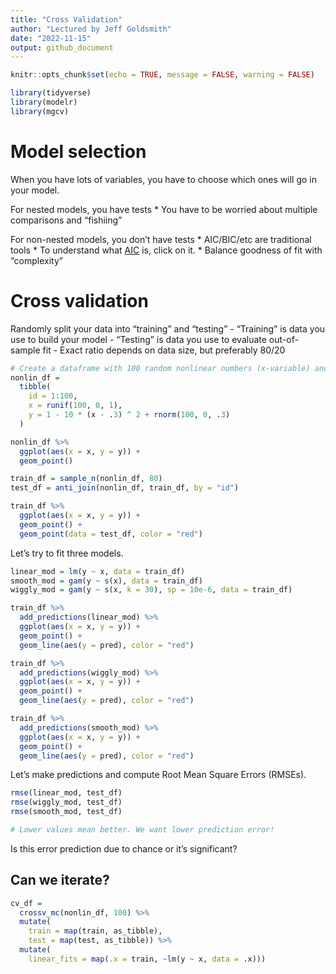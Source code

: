 ```yaml
---
title: "Cross Validation"
author: "Lectured by Jeff Goldsmith"
date: "2022-11-15"
output: github_document
---
```


```r
knitr::opts_chunk$set(echo = TRUE, message = FALSE, warning = FALSE)

library(tidyverse)
library(modelr)
library(mgcv)
```

# Model selection

When you have lots of variables, you have to choose which ones will go in your model.

For nested models, you have tests
* You have to be worried about multiple comparisons and "fishiing"

For non-nested models, you don't have tests
* AIC/BIC/etc are traditional tools 
  * To understand what [AIC](https://www.scribbr.com/statistics/akaike-information-criterion/) is, click on it.
* Balance goodness of fit with "complexity"

# Cross validation

Randomly split your data into "training" and "testing"
- "Training" is data you use to build your model
- "Testing" is data you use to evaluate out-of-sample fit
- Exact ratio depends on data size, but preferably 80/20

```r
# Create a dataframe with 100 random nonlinear numbers (x-variable) and a y-variable that depends on x-variable.
nonlin_df = 
  tibble(
    id = 1:100,
    x = runif(100, 0, 1),
    y = 1 - 10 * (x - .3) ^ 2 + rnorm(100, 0, .3)
  )

nonlin_df %>% 
  ggplot(aes(x = x, y = y)) + 
  geom_point()
```

```r
train_df = sample_n(nonlin_df, 80)
test_df = anti_join(nonlin_df, train_df, by = "id")
```

```r
train_df %>% 
  ggplot(aes(x = x, y = y)) + 
  geom_point() +
  geom_point(data = test_df, color = "red")
```

Let's try to fit three models.

```r
linear_mod = lm(y ~ x, data = train_df)
smooth_mod = gam(y ~ s(x), data = train_df)
wiggly_mod = gam(y ~ s(x, k = 30), sp = 10e-6, data = train_df)
```

```r
train_df %>% 
  add_predictions(linear_mod) %>% 
  ggplot(aes(x = x, y = y)) +
  geom_point() +
  geom_line(aes(y = pred), color = "red")

train_df %>% 
  add_predictions(wiggly_mod) %>% 
  ggplot(aes(x = x, y = y)) +
  geom_point() +
  geom_line(aes(y = pred), color = "red")

train_df %>% 
  add_predictions(smooth_mod) %>% 
  ggplot(aes(x = x, y = y)) +
  geom_point() +
  geom_line(aes(y = pred), color = "red")
```

Let's make predictions and compute Root Mean Square Errors (RMSEs).

```r
rmse(linear_mod, test_df)
rmse(wiggly_mod, test_df)
rmse(smooth_mod, test_df)

# Lower values mean better. We want lower prediction error!
```
Is this error prediction due to chance or it's significant?

## Can we iterate?

```r
cv_df = 
  crossv_mc(nonlin_df, 100) %>% 
  mutate(
    train = map(train, as_tibble),
    test = map(test, as_tibble)) %>% 
  mutate(
    linear_fits = map(.x = train, ~lm(y ~ x, data = .x)))
```




